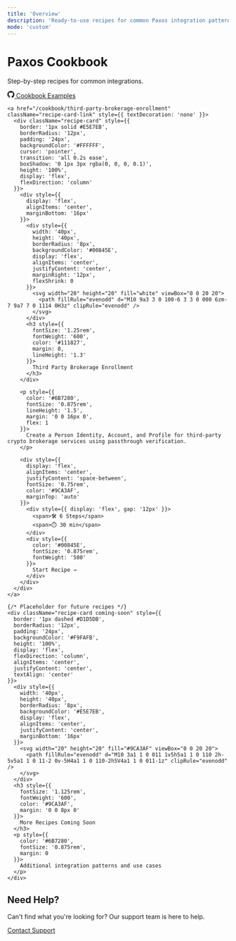 ```yaml
---
title: 'Overview'
description: 'Ready-to-use recipes for common Paxos integration patterns'
mode: 'custom'
---
```


<div style={{
  textAlign: 'center',
  padding: '40px 20px',
  maxWidth: '1200px',
  margin: '0 auto'
}}>
  <h1 style={{
    fontSize: '3rem',
    fontWeight: 'bold',
    marginBottom: '20px',
    lineHeight: '1.1'
  }}>
    <span className="text-gray-900 dark:text-white">
      Paxos Cookbook
    </span>
  </h1>
  
  <p style={{
    fontSize: '1.25rem',
    color: '#6B7280',
    marginBottom: '60px',
    maxWidth: '600px',
    margin: '0 auto 60px'
  }}>
    Step-by-step recipes for common integrations.
  </p>

  <div style={{
    display: 'flex',
    justifyContent: 'center',
    marginBottom: '40px'
  }}>
    <a 
      href="https://github.com/paxosglobal/example-crypto-brokerage-integration" 
      target="_blank" 
      rel="noopener noreferrer"
      style={{
        display: 'inline-flex',
        alignItems: 'center',
        gap: '8px',
        padding: '10px 16px',
        backgroundColor: '#F3F4F6',
        borderRadius: '8px',
        textDecoration: 'none',
        color: '#374151',
        fontSize: '0.875rem',
        fontWeight: '500',
        transition: 'all 0.2s ease',
        border: '1px solid #E5E7EB'
      }}
    >
      <svg width="16" height="16" fill="currentColor" viewBox="0 0 24 24">
        <path d="M12 0c-6.626 0-12 5.373-12 12 0 5.302 3.438 9.8 8.207 11.387.599.111.793-.261.793-.577v-2.234c-3.338.726-4.033-1.416-4.033-1.416-.546-1.387-1.333-1.756-1.333-1.756-1.089-.745.083-.729.083-.729 1.205.084 1.839 1.237 1.839 1.237 1.07 1.834 2.807 1.304 3.492.997.107-.775.418-1.305.762-1.604-2.665-.305-5.467-1.334-5.467-5.931 0-1.311.469-2.381 1.236-3.221-.124-.303-.535-1.524.117-3.176 0 0 1.008-.322 3.301 1.23.957-.266 1.983-.399 3.003-.404 1.02.005 2.047.138 3.006.404 2.291-1.552 3.297-1.23 3.297-1.23.653 1.653.242 2.874.118 3.176.77.84 1.235 1.911 1.235 3.221 0 4.609-2.807 5.624-5.479 5.921.43.372.823 1.102.823 2.222v3.293c0 .319.192.694.801.576 4.765-1.589 8.199-6.086 8.199-11.386 0-6.627-5.373-12-12-12z"/>
      </svg>
      Cookbook Examples
    </a>
  </div>

  <div className="recipe-grid" style={{
    display: 'grid',
    gridTemplateColumns: 'repeat(auto-fit, minmax(320px, 1fr))',
    gap: '24px',
    marginBottom: '40px',
    textAlign: 'left'
  }}>
    
    <a href="/cookbook/third-party-brokerage-enrollment" className="recipe-card-link" style={{ textDecoration: 'none' }}>
      <div className="recipe-card" style={{
        border: '1px solid #E5E7EB',
        borderRadius: '12px',
        padding: '24px',
        backgroundColor: '#FFFFFF',
        cursor: 'pointer',
        transition: 'all 0.2s ease',
        boxShadow: '0 1px 3px rgba(0, 0, 0, 0.1)',
        height: '100%',
        display: 'flex',
        flexDirection: 'column'
      }}>
        <div style={{
          display: 'flex',
          alignItems: 'center',
          marginBottom: '16px'
        }}>
          <div style={{
            width: '40px',
            height: '40px',
            borderRadius: '8px',
            backgroundColor: '#00845E',
            display: 'flex',
            alignItems: 'center',
            justifyContent: 'center',
            marginRight: '12px',
            flexShrink: 0
          }}>
            <svg width="20" height="20" fill="white" viewBox="0 0 20 20">
              <path fillRule="evenodd" d="M10 9a3 3 0 100-6 3 3 0 000 6zm-7 9a7 7 0 1114 0H3z" clipRule="evenodd" />
            </svg>
          </div>
          <h3 style={{
            fontSize: '1.25rem',
            fontWeight: '600',
            color: '#111827',
            margin: 0,
            lineHeight: '1.3'
          }}>
            Third Party Brokerage Enrollment
          </h3>
        </div>
        
        <p style={{
          color: '#6B7280',
          fontSize: '0.875rem',
          lineHeight: '1.5',
          margin: '0 0 16px 0',
          flex: 1
        }}>
          Create a Person Identity, Account, and Profile for third-party crypto brokerage services using passthrough verification.
        </p>
        
        <div style={{
          display: 'flex',
          alignItems: 'center',
          justifyContent: 'space-between',
          fontSize: '0.75rem',
          color: '#9CA3AF',
          marginTop: 'auto'
        }}>
          <div style={{ display: 'flex', gap: '12px' }}>
            <span>🛠️ 6 Steps</span>
            <span>⏱️ 30 min</span>
          </div>
          <div style={{
            color: '#00845E',
            fontSize: '0.875rem',
            fontWeight: '500'
          }}>
            Start Recipe →
          </div>
        </div>
      </div>
    </a>

    {/* Placeholder for future recipes */}
    <div className="recipe-card coming-soon" style={{
      border: '1px dashed #D1D5DB',
      borderRadius: '12px',
      padding: '24px',
      backgroundColor: '#F9FAFB',
      height: '100%',
      display: 'flex',
      flexDirection: 'column',
      alignItems: 'center',
      justifyContent: 'center',
      textAlign: 'center'
    }}>
      <div style={{
        width: '40px',
        height: '40px',
        borderRadius: '8px',
        backgroundColor: '#E5E7EB',
        display: 'flex',
        alignItems: 'center',
        justifyContent: 'center',
        marginBottom: '16px'
      }}>
        <svg width="20" height="20" fill="#9CA3AF" viewBox="0 0 20 20">
          <path fillRule="evenodd" d="M10 3a1 1 0 011 1v5h5a1 1 0 110 2h-5v5a1 1 0 11-2 0v-5H4a1 1 0 110-2h5V4a1 1 0 011-1z" clipRule="evenodd" />
        </svg>
      </div>
      <h3 style={{
        fontSize: '1.125rem',
        fontWeight: '600',
        color: '#9CA3AF',
        margin: '0 0 8px 0'
      }}>
        More Recipes Coming Soon
      </h3>
      <p style={{
        color: '#6B7280',
        fontSize: '0.875rem',
        margin: 0
      }}>
        Additional integration patterns and use cases
      </p>
    </div>

  </div>

  <div style={{
    textAlign: 'center',
    padding: '40px 20px',
    backgroundColor: '#F9FAFB',
    borderRadius: '12px',
    border: '1px solid #E5E7EB'
  }}>
    <h2 style={{
      fontSize: '1.5rem',
      fontWeight: '600',
      color: '#111827',
      marginBottom: '12px'
    }}>
      Need Help?
    </h2>
    <p style={{
      color: '#6B7280',
      marginBottom: '20px',
      fontSize: '1rem'
    }}>
      Can't find what you're looking for? Our support team is here to help.
    </p>
    <a href="https://support.paxos.com/" style={{
      display: 'inline-flex',
      alignItems: 'center',
      padding: '10px 20px',
      backgroundColor: '#00845E',
      color: 'white',
      borderRadius: '6px',
      textDecoration: 'none',
      fontWeight: '500',
      transition: 'background-color 0.2s ease'
    }}>
      Contact Support
    </a>
  </div>
</div>

<style dangerouslySetInnerHTML={{
  __html: `
.recipe-card-link {
  display: block;
  text-decoration: none !important;
  color: inherit;
}

.recipe-card {
  transition: all 0.2s ease;
}

.recipe-card:hover {
  transform: translateY(-4px);
  box-shadow: 0 8px 25px rgba(0, 0, 0, 0.15) !important;
  border-color: #00845E !important;
}

.recipe-card:hover h3 {
  color: #00845E !important;
}

.dark .recipe-card {
  background-color: #1F2937 !important;
  border-color: #374151 !important;
}

.dark .recipe-card h3 {
  color: #F9FAFB !important;
}

.dark .recipe-card p {
  color: #D1D5DB !important;
}

.dark .coming-soon {
  background-color: #374151 !important;
  border-color: #4B5563 !important;
}

.dark .coming-soon h3 {
  color: #9CA3AF !important;
}

.dark .coming-soon p {
  color: #6B7280 !important;
}

@media (max-width: 768px) {
  .recipe-grid {
    grid-template-columns: 1fr !important;
    gap: 16px !important;
  }
}
`
}} /> 